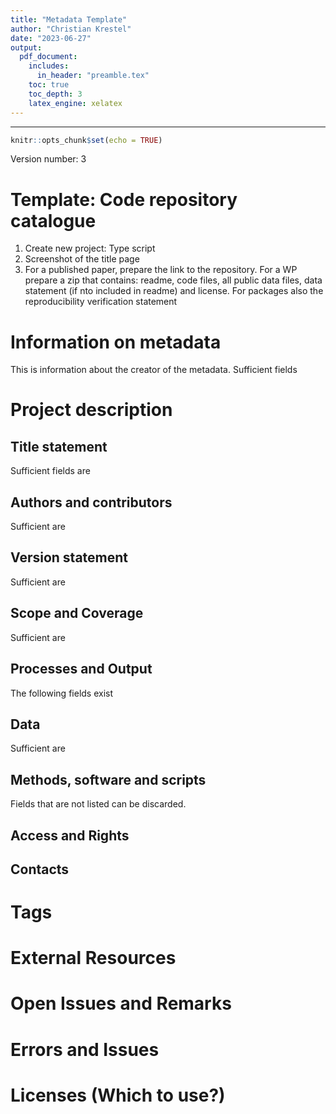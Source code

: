 ```yaml
---
title: "Metadata Template"
author: "Christian Krestel"
date: "2023-06-27"
output:
  pdf_document:
    includes:
      in_header: "preamble.tex"
    toc: true
    toc_depth: 3
    latex_engine: xelatex
---
```

---

```r
knitr::opts_chunk$set(echo = TRUE)
```

Version number: 3

# Template: Code repository catalogue

1. Create new project: Type script
2. Screenshot of the \emph{complete} title page
3. For a published paper, prepare the link to the repository. For a WP prepare a zip that contains: readme, code files, all public data files, data statement (if nto included in readme) and license. For \textbf{DIME verified} packages also the reproducibility verification statement

# Information on metadata
This is information about the creator of the metadata. Sufficient fields
\begin{enumerate}
  \item Name: Surname only: Smith
  \item Abbreviation: First and Last initials: PS
  \item Name: Smith
  \item Affiliation: Department, World Bank
  \item Production date: Year-Month-Day
  \item Version number: Entered as 1,2,3
\end{enumerate}

# Project description
## Title statement
Sufficient fields are
\begin{enumerate}
  \item Primary ID: Ideally a DOI or an organization consistent scheme;
      \begin{enumerate}
        \item Published Paper: 
            \begin{enumerate}
              \item A corresponding PRWP exists: FORMAT
                \begin{lstlisting}
                  PP_CountryCodeIso3_Year_PRWP-PRWPno_versionno
                  Example: PP_CRI_2018_PRWP-8524_v01
                \end{lstlisting}
              \item A corresponding PRWP does not exist: FORMAT
                \begin{lstlisting}
                  PP_CountryCodeIso3_Year_EXT-EXTno_versionno
                  Example: PP_CRI_2018_EXT-1_v01
                \end{lstlisting}
                    EXTno is a unique running number assigned by Dime.
            \end{enumerate}
        \item Policy Research Working Paper: FORMAT
          \begin{lstlisting}
            RR_CountryCodeIso3_Year_PRWP-PRWPno_versionno
            RR_CRI_2018_PRWP-8525_v01
          \end{lstlisting}
        \end{enumerate}
  \item Other identifiers: DOI and https://doi.org/number
  \item Title: Of the following form
    \begin{lstlisting}
      Reproducibility package for TITEL(paper)
    \end{lstlisting}
  \item Subtitle:
    \begin{itemize}
      \item WP: World Bank Policy Research Working Paper (PRWP) number
      \item PP: DOI number (no https)
    \end{itemize}
\end{enumerate}

## Authors and contributors
Sufficient are
\begin{enumerate}
    \item Authoring entity: author, affiliation and ORCID number and email when available; For world bank authors use \textbf{World Bank}. Example:
      \begin{verbatim}
        Christoph Lakner World Bank ORCID 0000, clakner@worldbank.org
      \end{verbatim}
    \item Contributors: like RAs (not conference participants). Also coeditors if specifically mentioned. FORMAT
    \begin{lstlisting}
      Coeditor
    \end{lstlisting}
    \item Sponsors: All financial contributions and individual/general grants
    \item Acknowledgements: Usually empty; Example: Corporate Taxation: special mentioning ministry employees for data assistance (could go to acknowledgment statement)
    \item Acknowledgement Statement:
      \begin{verbatim}
        We are grateful to Benu Bidani, Francisco Ferreira, Luis-Felipe..
      \end{verbatim}
      \begin{verbatim}
        .. and seminar participants at the World Bank’s Poverty ...
      \end{verbatim}
  \end{enumerate}

## Version statement
Sufficient are
\begin{enumerate}
    \item Project completion date: FORMAT: YEAR-MONTH
      \begin{itemize}
        \item PP: Date at which the article was published: Year-Month
        \item WP: \textcolor{red}{Must be supplied, bc it is needed for the front page
        of cataloge}
      \end{itemize}
    \item Version date: FORMAT: YEAR-MONTH-DAY
      \begin{itemize}
        \item PP: empty
        \item WP: data of publication as research paper in WB Year-Month-Day
      \end{itemize}
\end{enumerate}

## Scope and Coverage
Sufficient are
\begin{enumerate}
    \item Abstract: Abstract of the article; \textcolor{red}{Hyphens are a problem. Check all abstracts. Also carriage returns are a problem, direct copy pasting leads to bad results}
    \item Geographic areas: Format: Name, Code, Type
    \begin{lstlisting}
      Lebanon, LBN, ISO-3166 Alpha-3
    \end{lstlisting}
    \item Keywords: No keywords if none are given; Yes if given.
    \item JEL codes:
      \begin{verbatim}
        ID D63
        Name Equity, Justice, Inequality
        Parent ID (empty)
        Vocabulary JEL Classifications
        URL https://www.aeaweb.org/econlit/jelCodes.php?view=jel
      \end{verbatim}
\end{enumerate}

## Processes and Output
The following fields exist
\begin{enumerate}
    \item Process: empty for PP, tbd for WP
    \item Institutional review board: empty
    \item Approval process: empty
    \item Reviews and comments:
      \begin{itemize}
        \item WP: If available (tbd, 2023-06-22)
        \item PP: empty
      \end{itemize}
    \item Output: 
        \begin{itemize}
          \item Type    
            \begin{itemize}
              \item WP: Working Paper
              \item PP: Published Paper (not paper, not article, not Article)
            \end{itemize}
          \item Title: Title of the paper
          \item Authors: Authors: all comma separated; first name, last name. Patty Smith, Patty Smith, Petty Smith
          \item Description: \textcolor{red}{Add kind and No of external working paper if applicable}
            \begin{lstlisting}[breaklines]
                Toulouse School of Economics Working Papers No 1391
            \end{lstlisting}
          \item DOI: YES (if it exists)
          \item URL: YES (Editor displays an error at https, but it is accepted)
        \end{itemize}
    \item Language: English, EN
\end{enumerate}

## Data
Sufficient are
\begin{enumerate}
    \item Data statement:\footnote{ Description: An overall statement on the data used in the project. A spearate field is provided to list and document the origin and key characteristics of the datasets}. For external packages, the following rule:
        \begin{itemize}
          \item If all data is public:
            \begin{itemize}
            \item Fill in: "All data is public and contained in the (external)         reproducibility package."
            \item Add data availability statement if available from journal package; often separate from the zip, has to be copied over manually.
            \end{itemize}
          \item If some data is confidential: Paste from the readme notes about confidentiality.
        \end{itemize}
    \item Datasets:\footnote{Description of this field: "This field is used to provide an itemized list of datasets used in the project. The data are not documented here (specific metadata are available for documenting data of different types, like the DDO for microdata, the ISO 19139 for geographic datasets etc)"} Not used for PP, will be used for WP, if they data sets are of proper value and stored in another WB repository (like microdata library). \textcolor{red}{No such case arose so far. TBD}
        \begin{enumerate}
          \item Name
          \item Data set ID: (empty)
          \item Note: (empty)
          \item Access policy:
            \begin{itemize}
              \item Published elsewhere: Note access/license
              \item Published with package: Authors must confirm there is no confidentiality.
            \end{itemize}
          \item License (empty)
          \item License URL (empty)
          \item Data URL
        \end{enumerate}
\end{enumerate}

## Methods, software and scripts
Fields that are not listed can be discarded.
\begin{enumerate}
  \item Methods: Econometric methods used. \textcolor{red}{This field will learn from past entries.} Possibly add notes (more details about the context)
  \item Software: Stata 17.0, R, etc
  \item Scripts:
      \begin{enumerate}
          \item File name (WP+PP): Name of the zip file. Naming convention: PrimaryID\_prg\_v01.zip
          \item Zip package (WP+PP): Same as file name\footnote{File name and zip package are identical, because we do not list files separately, for which the field file name is there.}
          \item Title: 
            \begin{lstlisting}[breaklines]
              Reproducibility package (data and code) for Title
            \end{lstlisting}
            Title may be shortened if adequate.
          \item Authors: WP+PP: empty\footnote{According to descr: A list of authors and coauthors of the script} \textcolor{red}{If authors of the paper and the code differ and authors want to indicate this, add here list of authors for the code!}
          \item Date: Year-Month (usually the completion/version date)
          \item Software: Stata
          \item Description: empty
          \item Methods: \textcolor{red}{This is methods used in the script}. Usually empty
          \item Dependencies: Here enter all packages necessary:\footnote{It may be preferable to enter this in Software, libraries: \textcolor{red}{Error: Must be an array}. Does not accept more than one entry, and also not a string. Behavior of the editor his random here}
            \begin{lstlisting}
              coefplot, distinct, lincomeest, lprobust.ado
            \end{lstlisting}
          \item Instructions: Write: "See readme in reproducibility package"
          \item Repository: ICPSR, Harvard Dataverse, Journal webpage etc. For ICPSR
                the correct description is
                \begin{lstlisting}
                  AEA Data and Code Repository (ICPSR)
                  Reproducible Research Repository (World Bank)
                \end{lstlisting}
          \item Notes: \textcolor{red}{Here who verified the package}. 
            \begin{lstlisting}[breaklines]
            Checked for reproducibility externally at the journal.
            Checked for reproducibility at Development Impact Evaluation (DIME), World Bank
            \end{lstlisting}
          \item License:
            \begin{itemize}
              \item PP
              \begin{itemize}
                \item ICPSR:
                  \begin{lstlisting}[breaklines]
                  Creative Commons Attribution 4.0 International (CC BY 4.0) License
                  https://creativecommons.org/licenses/by/4.0/
                  \end{lstlisting}
              \end{itemize}
              \item WP: Modified BSD3
            \end{itemize}
      \end{enumerate}
  \item Repository: Harvard, ICPSR- Type empty - URL, Journal webpage
    \begin{lstlisting}[breaklines]
        AEA Data and Code Repository
        https://www.openicpsr.org/openicpsr/aea
    \end{lstlisting}
  \item Reproducibility:
      \begin{enumerate}
            \item Technology environment: empty
            \item Technology Requirements: Standard, Cluster...; include runtime if available
            \item Reproduction instructions: No details:
                \begin{lstlisting}[breaklines]
                 A readme file with detailed instructions is part of the (external) reproducibility package.
                \end{lstlisting}
                 Short details:
                  \begin{lstlisting}
                    A readme file and a single do file, AP_final_AEJ. do are provided. 
                  \end{lstlisting}
        \end{enumerate}
\end{enumerate}

## Access and Rights
\begin{enumerate}
    \item Disclaimer: \textcolor{red}{Perhaps not necessary}
      \begin{lstlisting}[breaklines]
        The views expressed here are the authors, and do not necessarily reflect the official views of the World Bank, its Executive Directors, or the countries they represent.
      \end{lstlisting}
    \item Confidentiality: YES or NO, or PARTIAL. \textcolor{red}{Do not add description}
    \item Citation requirement: (empty)
    \item License: as in scripts
        \begin{itemize}
              \item PP
              \begin{itemize}
                \item ICPSR:
                  \begin{lstlisting}[breaklines]
                  Creative Commons Attribution 4.0 International (CC BY 4.0) License
                  https://creativecommons.org/licenses/by/4.0/
                  \end{lstlisting}
              \end{itemize}
              \item WP: 
              \begin{lstlisting}
                Modified BSD3
                https://opensource.org/license/bsd-3-clause/
              \end{lstlisting}
            \end{itemize}
    \item Copyright: (empty)
\end{enumerate}

## Contacts
\begin{enumerate}
    \item WB author or corresponding author: Fill fields Name, email, affiliation, role Author
      \begin{lstlisting}
      Patty Smith
      Author
      psmith@worldbank.org
      World Bank
      \end{lstlisting}
    \item Reproducibility group contact
      \begin{lstlisting}
        Reproducibility WBG
        reproducibility@worldbank.org
        reproducibility.worldbank.org
      \end{lstlisting}
\end{enumerate}

# Tags
\begin{enumerate}
  \item Tag: Partially Reproducible, Fully Reproducible, Not Reproducible, Tag group Reproducible
  \item Type: PRWP, Published Paper
\end{enumerate}

# External Resources
\begin{enumerate}
  \item Zip file/link for PP and WP
  \begin{enumerate}
    \item File type: prg
    \item Title
      \begin{lstlisting}
        Reproducibility package (data and code) for TITLE (of paper), PID PrimaryID
      \end{lstlisting}
      Title of paper may be shortened\footnote{It is not possible to put the PID into the subtitle as we do with the title at the beginning, because the subtitle is not displayed. Putting the PID into the subtitle means dropping the PID}
    \item Date: equal to version date/completion date: FORMAT Year-Month
    \item Description: 
    \begin{itemize}
      \item WP: empty
      \item PP:
        \begin{lstlisting}
          Externally available on ICPSR
        \end{lstlisting}
    \end{itemize}
    \item Resource attachment: 
    \begin{itemize}
      \item WP: Filename in the format PID\_prg\_v01.zip (as the zipname in scripts)
      \item PP: Link to the repository/article
    \end{itemize}
  \end{enumerate}
  \item For packages checked by DIME, attach the reproducibility verification statement. Title: Reproducibility verification certificate. 
  \item All else emtpy.
\end{enumerate}

# Open Issues and Remarks
\begin{enumerate}
    \item \textcolor{green}{Resolved}\textcolor{lightgray}{Tags: We use tag group Reproducible, YES, NO, PARTIAL, shown is then only the value and not the tag group. Do we have to tag like: reproducible, partially reproducible, not reproducible?}
    \item \textcolor{orange}{Partially Resolved: UPI?}Information on Metadata:
      \begin{enumerate}
        \item Abbreviation: Fine. But also use an identifier. Perhaps UPI is problematic if this is public.Use a new
              identifier?
      \end{enumerate}
    \item Project description
      \begin{enumerate}
        \item \textcolor{green}{Resolved}\textcolor{lightgray}{Creating a primary ID: Use country ISO 3 code or not? Use RR for working papers, PP for published papers (see         naming convention in Proj\_descr, Title statement above)}
        \item Authors and contributors
          \begin{enumerate}
            \item Contributors: Should RAs only be named if they contributed to the code?
            \item Acknowledgment: To include or not? (Little work, little value?)
          \end{enumerate}
        \item Processes and Output
          \begin{enumerate}
            \item \textcolor{green}{Resolved}\textcolor{gray}{Kept, bc maybe useful for WP}
            \item Unused fields for PP: Should we use these for WP? An alternative is not to use these (in particular Process) and add working paper and published version separately.
              \begin{itemize}
                \item Process: Description:
                 \begin{lstlisting}[breaklines]
                    This element is used to document the life cycle of the research project, from its design and inception to its conclusion. This can include phases of fundraising, approval by a review board, concept note review, data acquisition, analysis, publishing of a working paper, peer review, publishing in journal, presentation to conferences, publishing, evaluation, reporting to sponsors, etc. It is recommended to provide these steps in a chronological order.
                 \end{lstlisting}
                 \item Approval process:
                 \begin{lstlisting}[breaklines]
                    The "Approval process" is a group of six elements used to describe the formal approval process(es) (if any) that the project had to go through. This may for example include an approval by an Ethics Board to collect new data, followed by an internal review process to endorse the results.
                 \end{lstlisting}
              \end{itemize}
          \end{enumerate}
        \item Methods, software and scripts:
          \begin{enumerate}
            \item Remark: Field Methods: There are two method field: one stand-alone, one with Scripts. Current usage: Stand-alone for econometric/statistical techniques (e.g. OLS, random forests...). This field will learn and suggest keywords.
          \end{enumerate}
      \end{enumerate}
\end{enumerate}

# Errors and Issues
\begin{enumerate}
\item \begin{verbatim}proj_descr_script.[0].title\end{verbatim} is missing: this is caused by: in methods, software, scripts a file name was given, but a title is missing. \textbf{Title is obligatory, conditional on file name entered}
\item \textcolor{green}{Resolved: Works now.}\textcolor{lightgray}{In Processes and output, in URL, the protocol https is not accepted. The editor sometimes shows an error, but this has no consequence}
\item in \begin{verbatim} External Resource, File type\end{verbatim} there is no option package (only prg,...). Perhaps one would want to have this option, because we refer to whole packages, if the source is external
\item There is no real field \begin{verbatim} Journal \end{verbatim}. For published articles, one cannot indicate in which journal it was published.
\item In Scope, Topic it would be nice to have all JEL descriptions available once on enters the code
\item In Software, libraries: sometimes the following error is raised: Must be an array. One cannot enter more than one package
\item (On the external instance) In Scripts, License, License is not displayed, although a value is supplied
\item One has to supply completion date for the cataloge page to show the year (WLD xxxx). Working papers have no completion date if seen as project. Just a version date.
\end{enumerate}


# Licenses (Which to use?)
\begin{lstlisting}[breaklines]
Economic Studies
This article is published and distributed under the terms of the Oxford University Press, Standard Journals Publication Model (https://academic.oup.com/journals/pages/open_access/funder_policies/chorus/standard_publication_model)
\end{lstlisting}
